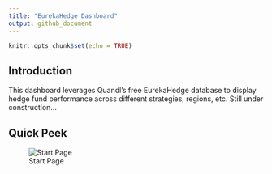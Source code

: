 ```yaml
---
title: "EurekaHedge Dashboard"
output: github_document
---
```


```r
knitr::opts_chunk$set(echo = TRUE)
```

## Introduction

This dashboard leverages Quandl's free EurekaHedge database to display hedge fund performance across different strategies, regions, etc.
Still under construction...

## Quick Peek

![Start Page](/figure/quickPeek.png)